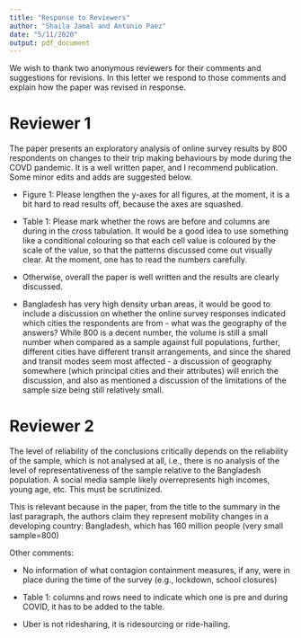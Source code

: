 ```yaml
---
title: "Response to Reviewers"
author: "Shaila Jamal and Antonio Paez"
date: "5/11/2020"
output: pdf_document
---
```


We wish to thank two anonymous reviewers for their comments and suggestions for revisions. In this letter we respond to those comments and explain how the paper was revised in response.

\newpage

# Reviewer 1

The paper presents an exploratory analysis of online survey results by 800 respondents on changes to their trip making behaviours by mode during the COVD pandemic. It is a well written paper, and I recommend publication. Some minor edits and adds are suggested below.

\textcolor{blue}{Thank you for your positive assessment and comments for improving the paper.}

- Figure 1: Please lengthen the y-axes for all figures, at the moment, it is a bit hard to read results off, because the axes are squashed.

\textcolor{blue}{Done. Hopefully the aspect of the figure will make it easier to read the results.}

- Table 1: Please mark whether the rows are before and columns are during in the cross tabulation. It would be a good idea to use something like a conditional colouring so that each cell value is coloured by the scale of the value, so that the patterns discussed come out visually clear. At the moment, one has to read the numbers carefully.

\textcolor{blue}{Rows and columns are now clearly labelled as "Before" and "During", respectively. We have also color-coded the cells by rows, to more easily see the patterns from before to during.}

- Otherwise, overall the paper is well written and the results are clearly discussed.

\textcolor{blue}{Thank you.}

- Bangladesh has very high density urban areas, it would be good to include a discussion on whether the online survey responses indicated which cities the respondents are from - what was the geography of the answers? While 800 is a decent number, the volume is still a small number when compared as a sample against full populations, further, different cities have different transit arrangements, and since the shared and transit modes seem most affected - a discussion of geography somewhere (which principal cities and their attributes) will enrich the discussion, and also as mentioned a discussion of the limitations of the sample size being still relatively small.

\textcolor{blue}{Words go here.}

\newpage

# Reviewer 2

The level of reliability of the conclusions critically depends on the reliability of the sample, which is not analysed at all, i.e., there is no analysis of the level of representativeness of the sample relative to the Bangladesh population. A social media sample likely overrepresents high incomes, young age, etc. This must be scrutinized.

This is relevant because in the paper, from the title to the summary in the last paragraph, the authors claim they represent mobility changes in a developing country: Bangladesh, which has 160 million people (very small sample=800)

\textcolor{blue}{Words go here.}

Other comments:

- No information of what contagion containment measures, if any, were in place during the time of the survey (e.g., lockdown, school closures)

\textcolor{blue}{Words go here.}

- Table 1: columns and rows need to indicate which one is pre and during COVID, it has to be added to the table.

\textcolor{blue}{Rows and columns are now clearly labelled as "Before" and "During", respectively. Also, we color-coded the cells by rows, after a comment by Reviewer 1.}

- Uber is not ridesharing, it is ridesourcing or ride-hailing.

\textcolor{blue}{This has been changed throughout the paper.}